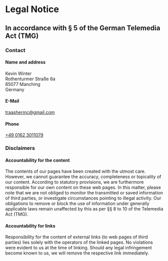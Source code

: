 # Legal Notice

## In accordance with § 5 of the German Telemedia Act (TMG)

### Contact

#### Name and address

Kevin Winter  
Rothenturmer Straße 6a  
85077 Manching  
Germany

#### E-Mail

[traashermc@gmail.com](mailto:traashermc@gmail.com)

#### Phone

[+49 0162 3011079](tel:+4901623011079)

### Disclaimers

#### Accountability for the content

The contents of our pages have been created with the utmost care. However, we cannot guarantee the accuracy, completeness or topicality of our content. According to statutory provisions, we are furthermore responsible for our own content on these web pages. In this matter, please note that we are not obliged to monitor the transmitted or saved information of third parties, or investigate circumstances pointing to illegal activity. Our obligations to remove or block the use of information under generally applicable laws remain unaffected by this as per §§ 8 to 10 of the Telemedia Act (TMG).

#### Accountability for links

Responsibility for the content of external links (to web pages of third parties) lies solely with the operators of the linked pages. No violations were evident to us at the time of linking. Should any legal infringement become known to us, we will remove the respective link immediately.
